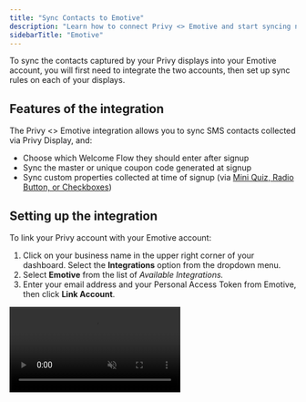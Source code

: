 ```yaml
---
title: "Sync Contacts to Emotive"
description: "Learn how to connect Privy <> Emotive and start syncing new SMS contacts."
sidebarTitle: "Emotive"
---
```


To sync the contacts captured by your Privy displays into your Emotive account, you will first need to integrate the two accounts, then set up sync rules on each of your displays.

## Features of the integration

The Privy \<\> Emotive integration allows you to sync SMS contacts collected via Privy Display, and:

- Choose which Welcome Flow they should enter after signup
- Sync the master or unique coupon code generated at signup
- Sync custom properties collected at time of signup (via [Mini Quiz, Radio Button, or Checkboxes](https://help.privy.com/docs/learn/displays/form-fields-and-elements#form-fields))

## Setting up the integration

To link your Privy account with your Emotive account:

1. Click on your business name in the upper right corner of your dashboard. Select the **Integrations** option from the dropdown menu.
2. Select **Emotive** from the list of _Available Integrations._
3. Enter your email address and your Personal Access Token from Emotive, then click **Link Account**.

<video autoPlay muted loop playsInline className="add-emotive-integration" src="/images/integrations/emotive-link-account.mp4" />

All set\! Emotive should now appear as a linked account in the _Authorized Accounts_ section.

<Accordion title="Need help finding your Personal Access Token in Emotive?" icon="circle-question">
  A Personal Access Token is also known as an "API Key" in Emotive. Your API Keys can be found by heading to **List Growth \> Integrations** on the left side of your Emotive dashboard.

  If you have an existing API Key, you can locate it on this page, then copy & paste it into the Personal Access Token field in Privy.

  ![](/images/integrations/emotive-locate-api-key.png)

  If you need to create a new API Key, you can do so by following these instructions:

  - If you're creating your very first API Key, select **Start Here** in the middle of the screen. If you have existing API Keys but you'd like to create a new one, click **Add New** in the upper right.
  - Customize your _Signup Flow Name_ on the following screen.
  - Select your **Welcome Message** from the dropdown at the bottom of the page.
  - Click **Next** once you're ready, and copy your new API Key.

  <video autoPlay muted loop playsInline className="create-api-key-in-emotive" src="/images/integrations/emotive-create-api-key.mp4" />
</Accordion>

## Add a sync rule to your displays

To add a sync rule to a display so that the collected contacts sync to Emotive:

1. Navigate to **Convert** \> **All Displays**.
2. Select the display you’d like to sync and navigate to the **Settings** step of the display builder. 
3. Click to expand **Advanced Settings** at the bottom left of the page. Scroll to the **Sync Integrations** section.
4. Select **Emotive** from the dropdown menu, configure the presented options, and **Save**.

<video autoPlay muted loop playsInline className="add-image-to-email" src="/images/integrations/emotive-add-sync-rule.mp4" />

This display’s signups will now sync to Emotive\!

<Warning>
  **Note:** Sync rules must be set up for each individual display.
</Warning>

### Sync Coupon Codes to Emotive

To sync master or unique coupon codes from Privy to Emotive, you must:

1. Have a coupon code attached to your Privy display
2. Collect the _Coupon_ Profile Attribute in your display's settings

To attach your coupon code to your display and collect the _Coupon_ Profile Attribute:

- Head to your display's **Settings**.
- Select the **Coupon** card and choose the desired coupon code from the dropdown menu.
- Next, select _Show Advanced Settings_ in the lower left.
- Select the **Profile Attributes** card, click **Collect New Attribute**, and choose "Coupon" as the _Attribute to be collected_.
- **Save** your changes.

<video autoPlay muted loop playsInline className="sync-coupon-to-emotive" src="/images/integrations/emotive-sync-coupon.mp4" />

All set\! The coupon code associated with each signup will now sync over to Emotive.

## Removing the integration

If you need to disconnect your Privy and Emotive accounts, follow these steps:

1. Click on your business name in the upper right corner of your Privy Dashboard. Select **Integrations** from the menu that appears.
2. Locate your Emotive integration under the _Authorized Accounts_ section and select the **Delete** icon.

<img
  height="200"
  src="/images/integrations/emotive-remove-integration.png"
/>